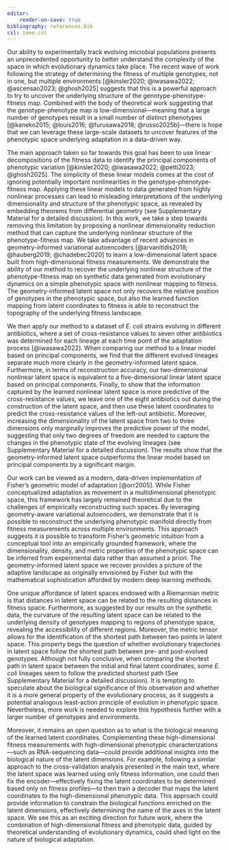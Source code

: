 ```yaml
---
editor:
    render-on-save: true
bibliography: references.bib
csl: ieee.csl
---
```


Our ability to experimentally track evolving microbial populations presents an
unprecedented opportunity to better understand the complexity of the space in
which evolutionary dynamics take place. The recent wave of work following the
strategy of determining the fitness of multiple genotypes, not in one, but
multiple environments [@kinsler2020; @iwasawa2022; @ascensao2023; @ghosh2025]
suggests that this is a powerful approach to try to uncover the underlying
structure of the genotype-phenotype-fitness map. Combined with the body of
theoretical work suggesting that the genotype-phenotype map is
low-dimensional---meaning that a large number of genotypes result in a small
number of distinct phenotypes [@kaneko2015; @louis2016; @furusawa2018;
@russo2025b]---there is hope that we can leverage these large-scale datasets to
uncover features of the phenotypic space underlying adaptation in a data-driven
way.

The main approach taken so far towards this goal has been to use linear
decompositions of the fitness data to identify the principal components of
phenotypic variation [@kinsler2020; @iwasawa2022; @petti2023; @ghosh2025]. The
simplicity of these linear models comes at the cost of ignoring potentially
important nonlinearities in the genotype-phenotype-fitness map. Applying these
linear models to data generated from highly nonlinear processes can lead to
misleading interpretations of the underlying dimensionality and structure of the
phenotypic space, as revealed by embedding theorems from differential geometry
(see Supplementary Material for a detailed discussion). In this work, we take a
step towards removing this limitation by proposing a nonlinear dimensionality
reduction method that can capture the underlying nonlinear structure of the
phenotype-fitness map. We take advantage of recent advances in geometry-informed
variational autoencoders [@arvanitidis2018; @hauberg2019; @chadebec2020] to
learn a low-dimensional latent space built from high-dimensional fitness
measurements. We demonstrate the ability of our method to recover the underlying
nonlinear structure of the phenotype-fitness map on synthetic data generated
from evolutionary dynamics on a simple phenotypic space with nonlinear mapping
to fitness. The geometry-informed latent space not only recovers the relative
position of genotypes in the phenotypic space, but also the learned function
mapping from latent coordinates to fitness is able to reconstruct the topography
of the underlying fitness landscape.

We then apply our method to a dataset of *E. coli* strains evolving in different
antibiotics, where a set of cross-resistance values to seven other antibiotics
was determined for each lineage at each time point of the adaptation process
[@iwasawa2022]. When comparing our method to a linear model based on principal
components, we find that the different evolved lineages separate much more
clearly in the geometry-informed latent space. Furthermore, in terms of
reconstruction accuracy, our two-dimensional nonlinear latent space is
equivalent to a five-dimensional linear latent space based on principal
components. Finally, to show that the information captured by the learned
nonlinear latent space is more predictive of the cross-resistance values, we
leave one of the eight antibiotics out during the construction of the latent
space, and then use these latent coordinates to predict the cross-resistance
values of the left-out antibiotic. Moreover, increasing the dimensionality of
the latent space from two to three dimensions only marginally improves the
predictive power of the model, suggesting that only two degrees of freedom are
needed to capture the changes in the phenotypic state of the evolving lineages
(see Supplementary Material for a detailed discussion). The results show that
the geometry-informed latent space outperforms the linear model based on
principal components by a significant margin.

Our work can be viewed as a modern, data-driven implementation of Fisher's
geometric model of adaptation [@orr2005]. While Fisher conceptualized adaptation
as movement in a multidimensional phenotypic space, this framework has largely
remained theoretical due to the challenges of empirically reconstructing such
spaces. By leveraging geometry-aware variational autoencoders, we demonstrate
that it is possible to reconstruct the underlying phenotypic manifold directly
from fitness measurements across multiple environments. This approach suggests
it is possible to transform Fisher's geometric intuition from a conceptual tool
into an empirically grounded framework, where the dimensionality, density, and
metric properties of the phenotypic space can be inferred from experimental data
rather than assumed a priori. The geometry-informed latent space we recover
provides a picture of the adaptive landscape as originally envisioned by Fisher
but with the mathematical sophistication afforded by modern deep learning
methods.

One unique affordance of latent spaces endowed with a Riemannian metric is that
distances in latent space can be related to the resulting distances in fitness
space. Furthermore, as suggested by our results on the synthetic data, the
curvature of the resulting latent space can be related to the underlying density
of genotypes mapping to regions of phenotype space, revealing the accessibility
of different regions. Moreover, the metric tensor allows for the identification
of the shortest path between two points in latent space. This property begs the
question of whether evolutionary trajectories in latent space follow the
shortest path between pre- and post-evolved genotypes. Although not fully
conclusive, when comparing the shortest path in latent space between the initial
and final latent coordinates, some *E. coli* lineages seem to follow the
predicted shortest path (See Supplementary Material for a detailed discussion).
It is tempting to speculate about the biological significance of this
observation and whether it is a more general property of the evolutionary
process, as it suggests a potential analogous least-action principle of
evolution in phenotypic space. Nevertheless, more work is needed to explore this
hypothesis further with a larger number of genotypes and environments. 

Moreover, it remains an open question as to what is the biological meaning of
the learned latent coordinates. Complementing these high-dimensional fitness
measurements with high-dimensional phenotypic characterizations---such as
RNA-sequencing data---could provide additional insights into the biological
nature of the latent dimensions. For example, following a similar approach to
the cross-validation analysis presented in the main text, where the latent space
was learned using only fitness information, one could then fix the
encoder---effectively fixing the latent coordinates to be determined based only
on fitness profiles---to then train a decoder that maps the latent coordinates
to the high-dimensional phenotypic data. This approach could provide information
to constrain the biological functions enriched on the latent dimensions,
effectively determining the name of the axes in the latent space. We see this as
an exciting direction for future work, where the combination of high-dimensional
fitness and phenotypic data, guided by theoretical understanding of evolutionary
dynamics, could shed light on the nature of biological adaptation.